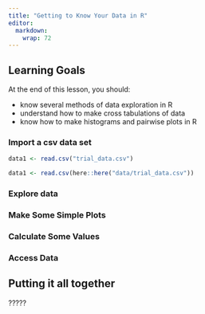 ```yaml
---
title: "Getting to Know Your Data in R"
editor: 
  markdown: 
    wrap: 72
---
```



::: {.callout-caution collapse="false"}
## Learning Goals

At the end of this lesson, you should:

-   know several methods of data exploration in R
-   understand how to make cross tabulations of data
-   know how to make histograms and pairwise plots in R
:::

### Import a csv data set
```r
data1 <- read.csv("trial_data.csv")
```

```r
data1 <- read.csv(here::here("data/trial_data.csv"))
```
### Explore data

### Make Some Simple Plots

### Calculate Some Values

### Access Data

::: callout-tip
## Putting it all together

?????
:::
